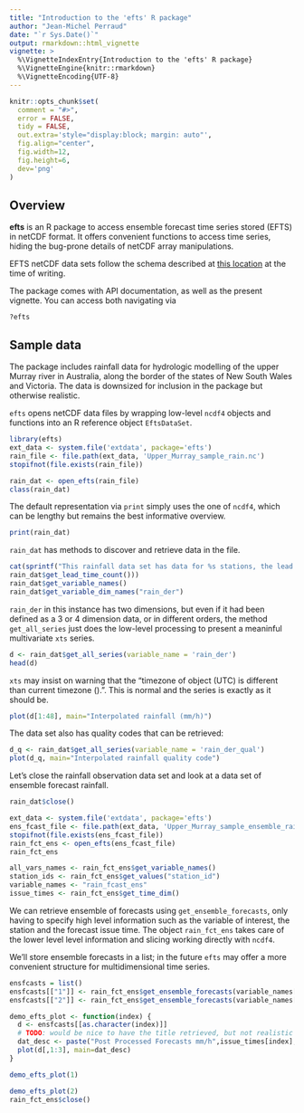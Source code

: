 ```yaml
---
title: "Introduction to the 'efts' R package"
author: "Jean-Michel Perraud"
date: "`r Sys.Date()`"
output: rmarkdown::html_vignette
vignette: >
  %\VignetteIndexEntry{Introduction to the 'efts' R package}
  %\VignetteEngine{knitr::rmarkdown}
  %\VignetteEncoding{UTF-8}
---
```


```r
knitr::opts_chunk$set(
  comment = "#>",
  error = FALSE,
  tidy = FALSE,
  out.extra='style="display:block; margin: auto"', 
  fig.align="center", 
  fig.width=12, 
  fig.height=6, 
  dev='png'
)
```

## Overview

**efts** is an R package to access ensemble forecast time series stored (EFTS) in netCDF format. It offers convenient functions to access time series, hiding the bug-prone details of netCDF array manipulations. 

EFTS netCDF data sets follow the schema described at [this location](https://github.com/jmp75/efts/blob/master/docs/netcdf_for_water_forecasting.md) at the time of writing.

The package comes with API documentation, as well as the present vignette. You can access both navigating via

```
?efts
```

## Sample data

The package includes rainfall data for hydrologic modelling of the upper Murray river in Australia, along the border of the states of New South Wales and Victoria. The data is downsized for inclusion in the package but otherwise realistic. 

`efts` opens netCDF data files by wrapping low-level `ncdf4` objects and functions into an R reference object `EftsDataSet`.

```r
library(efts)
ext_data <- system.file('extdata', package='efts')
rain_file <- file.path(ext_data, 'Upper_Murray_sample_rain.nc')
stopifnot(file.exists(rain_file))

rain_dat <- open_efts(rain_file)
class(rain_dat)
```

The default representation via `print` simply uses the one of `ncdf4`, which can be lengthy but remains the best informative overview.

```r
print(rain_dat)
```

`rain_dat` has methods to discover and retrieve data in the file. 

```r
cat(sprintf("This rainfall data set has data for %s stations, the lead time dimension is '%s' because this is not forecast data\n", rain_dat$get_station_count(),
rain_dat$get_lead_time_count()))
rain_dat$get_variable_names()
rain_dat$get_variable_dim_names("rain_der")
```

`rain_der` in this instance has two dimensions, but even if it had been defined as a 3 or 4 dimension data, or in different orders, the method `get_all_series` just does the low-level processing to present a meaninful multivariate `xts` series.

```r
d <- rain_dat$get_all_series(variable_name = 'rain_der')
head(d)
```

`xts` may insist on warning that the "timezone of object (UTC) is different than current timezone ().". This is normal and the series is exactly as it should be.

```r
plot(d[1:48], main="Interpolated rainfall (mm/h)")
```

The data set also has quality codes that can be retrieved:

```r
d_q <- rain_dat$get_all_series(variable_name = 'rain_der_qual')
plot(d_q, main="Interpolated rainfall quality code")
```

Let's close the rainfall observation data set and look at a data set of ensemble forecast rainfall.

```r
rain_dat$close()

ext_data <- system.file('extdata', package='efts')
ens_fcast_file <- file.path(ext_data, 'Upper_Murray_sample_ensemble_rain_fcast.nc')
stopifnot(file.exists(ens_fcast_file))
rain_fct_ens <- open_efts(ens_fcast_file)
rain_fct_ens
```


```r
all_vars_names <- rain_fct_ens$get_variable_names()
station_ids <- rain_fct_ens$get_values("station_id")
variable_names <- "rain_fcast_ens"
issue_times <- rain_fct_ens$get_time_dim()
```

We can retrieve ensemble of forecasts using `get_ensemble_forecasts`, only having to specify high level information such as the variable of interest, the station and the forecast issue time. The object `rain_fct_ens` takes care of the lower level level information and slicing working directly with `ncdf4`.

We'll store ensemble forecasts in a list; in the future `efts` may offer a more convenient structure for multidimensional time series.

```r
ensfcasts = list()
ensfcasts[["1"]] <- rain_fct_ens$get_ensemble_forecasts(variable_names[1], station_ids[1], start_time = issue_times[1])
ensfcasts[["2"]] <- rain_fct_ens$get_ensemble_forecasts(variable_names[1], station_ids[1], start_time = issue_times[2])
```

```r
demo_efts_plot <- function(index) {
  d <- ensfcasts[[as.character(index)]]
  # TODO: would be nice to have the title retrieved, but not realistic for multivariate files
  dat_desc <- paste("Post Processed Forecasts mm/h",issue_times[index],lubridate::tz(issue_times)) # units: no ylab in plot.xts
  plot(d[,1:3], main=dat_desc)
}

demo_efts_plot(1)
```

```r
demo_efts_plot(2)
rain_fct_ens$close()
```